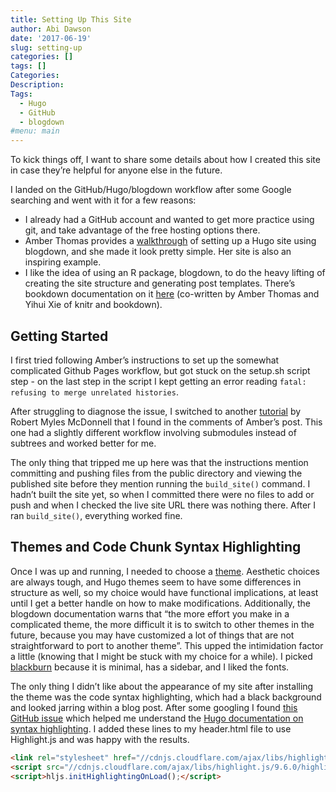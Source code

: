 ```yaml
---
title: Setting Up This Site
author: Abi Dawson
date: '2017-06-19'
slug: setting-up
categories: []
tags: []
Categories:
Description: 
Tags:
  - Hugo
  - GitHub
  - blogdown
#menu: main
---
```


To kick things off, I want to share some details about how I created this site in case they're helpful for anyone else in the future. 

I landed on the GitHub/Hugo/blogdown workflow after some Google searching and went with it for a few reasons:  

* I already had a GitHub account and wanted to get more practice using git, and take advantage of the free hosting options there.
* Amber Thomas provides a [walkthrough](https://proquestionasker.github.io/blog/Making_Site/) of setting up a Hugo site using blogdown, and she made it look pretty simple. Her site is also an inspiring example.
* I like the idea of using an R package, blogdown, to do the heavy lifting of creating the site structure and generating post templates. There's bookdown documentation on it [here](https://bookdown.org/yihui/blogdown/) (co-written by Amber Thomas and Yihui Xie of knitr and bookdown).

## Getting Started

I first tried following Amber's instructions to set up the somewhat complicated Github Pages workflow, but got stuck on the setup.sh script step - on the last step in the script I kept getting an error reading `fatal: refusing to merge unrelated histories`. 

After struggling to diagnose the issue, I switched to another [tutorial](http://robertmyles.github.io/2017/02/01/how-to-make-a-github-pages-blog-with-rstudio-and-hugo/) by Robert Myles McDonnell that I found in the comments of Amber's post. This one had a slightly different workflow involving submodules instead of subtrees and worked better for me. 

The only thing that tripped me up here was that the instructions mention committing and pushing files from the public directory and viewing the published site before they mention running the `build_site()` command. I hadn't built the site yet, so when I committed there were no files to add or push and when I checked the live site URL there was nothing there. After I ran `build_site()`, everything worked fine.

## Themes and Code Chunk Syntax Highlighting

Once I was up and running, I needed to choose a [theme](https://themes.gohugo.io/). Aesthetic choices are always tough, and Hugo themes seem to have some differences in structure as well, so my choice would have functional implications, at least until I get a better handle on how to make modifications. Additionally, the blogdown documentation warns that "the more effort you make in a complicated theme, the more difficult it is to switch to other themes in the future, because you may have customized a lot of things that are not straightforward to port to another theme". This upped the intimidation factor a little (knowing that I might be stuck with my choice for a while). I picked [blackburn](https://themes.gohugo.io/blackburn/) because it is minimal, has a sidebar, and I liked the fonts. 

The only thing I didn't like about the appearance of my site after installing the theme was the code syntax highlighting, which had a black background and looked jarring within a blog post. After some googling I found [this GitHub issue](https://github.com/rstudio/blogdown/issues/10) which helped me understand the [Hugo documentation on syntax highlighting](https://gohugo.io/extras/highlighting/). I added these lines to my header.html file to use Highlight.js and was happy with the results.

``` html
<link rel="stylesheet" href="//cdnjs.cloudflare.com/ajax/libs/highlight.js/9.6.0/styles/default.min.css">
<script src="//cdnjs.cloudflare.com/ajax/libs/highlight.js/9.6.0/highlight.min.js"></script>
<script>hljs.initHighlightingOnLoad();</script>

```